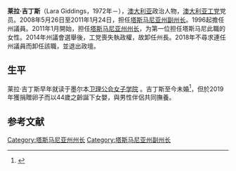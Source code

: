 {{Infobox officeholder
|honorific-prefix = [[The_Honourable|The Honourable]]
|name         = 莱拉·吉丁斯<br>Lara Giddings
|image            = Lara Giddings.jpg
|honorific-suffix = 
|office           = 第44任[[塔斯马尼亚州州长|塔斯马尼亚州州长]]
|monarch          = [[伊莉沙白二世|伊莉沙白二世]]
|1blankname = [[塔斯马尼亚總督|州督]]
|1namedata         = [[彼得·安德伍德|彼得·安德伍德]]
|term_start       = 2011年1月24日
|term_end         = 2014年3月31日
|predecessor      = [[戴維·巴特利特|戴維·巴特利特]]
|successor        = [[威爾·霍奇曼|威爾·霍奇曼]] 
|birth_date       = {{birth date and age|df=yes|1972|11|14}}
|birth_place      = [[新幾內亞領地|新幾內亞領地]][[戈羅卡|戈羅卡]]（今屬[[巴布亞紐幾內亞|巴布亞紐幾內亞]]）
|alma_mater = [[塔斯马尼亚大學|塔斯马尼亚大學]]
|website          = {{url|laragiddings.com/}}
}}

'''莱拉·吉丁斯'''（Lara Giddings，1972年－），[[澳大利亚|澳大利亚]]政治人物，[[澳大利亚工党|澳大利亚工党]]党员。2008年5月26日至2011年1月24日，担任[[塔斯马尼亚州副州长|塔斯马尼亚州副州长]]。1996起擔任州議員。2011年1月開始，担任[[塔斯马尼亚州州长|塔斯马尼亚州州长]]，为第一位担任塔斯马尼此職的女性。2014年州議會選舉後，工党喪失執政權，故卸任州長。2018年不尋求連任州議員而卸任該職，並退出政壇。

== 生平 ==
莱拉·吉丁斯早年就读于墨尔本[[卫理公会女子学院|卫理公会女子学院]] 。吉丁斯至今未婚<ref>{{cite news |url=http://www.theaustralian.com.au/national-affairs/state-politics/singles-bar-removed-but-politics-remains/story-e6frgczx-1225995944490 |title=Singles bar removed but politics remains |last=Trinca |first=Helen |date=29 January 2011 |newspaper=[[The_Australian|The Australian]] |accessdate=29 January 2011 |publisher=News Limited}}</ref>，但於2019年獲捐贈卵子而以44歲之齡誕下女嬰，與男性伴侶共同撫養。

==参考文献==
{{reflist}}

{{Authority control}}
[[Category:塔斯马尼亚州州长|Category:塔斯马尼亚州州长]]
[[Category:塔斯马尼亚州副州长|Category:塔斯马尼亚州副州长]]
